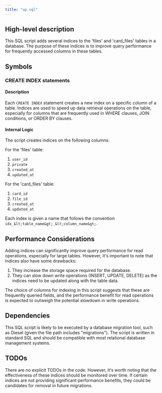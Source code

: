 ```yaml
---
title: "up.sql"
---
```


## High-level description
This SQL script adds several indices to the 'files' and 'card_files' tables in a database. The purpose of these indices is to improve query performance for frequently accessed columns in these tables.

## Symbols

### CREATE INDEX statements

#### Description
Each `CREATE INDEX` statement creates a new index on a specific column of a table. Indices are used to speed up data retrieval operations on the table, especially for columns that are frequently used in WHERE clauses, JOIN conditions, or ORDER BY clauses.

#### Internal Logic
The script creates indices on the following columns:

For the 'files' table:
1. `user_id`
2. `private`
3. `created_at`
4. `updated_at`

For the 'card_files' table:
1. `card_id`
2. `file_id`
3. `created_at`
4. `updated_at`

Each index is given a name that follows the convention `idx_&lt;table_name&gt;_&lt;column_name&gt;`.

## Performance Considerations
Adding indices can significantly improve query performance for read operations, especially for large tables. However, it's important to note that indices also have some drawbacks:

1. They increase the storage space required for the database.
2. They can slow down write operations (INSERT, UPDATE, DELETE) as the indices need to be updated along with the table data.

The choice of columns for indexing in this script suggests that these are frequently queried fields, and the performance benefit for read operations is expected to outweigh the potential slowdown in write operations.

## Dependencies
This SQL script is likely to be executed by a database migration tool, such as Diesel (given the file path includes "migrations"). The script is written in standard SQL and should be compatible with most relational database management systems.

## TODOs
There are no explicit TODOs in the code. However, it's worth noting that the effectiveness of these indices should be monitored over time. If certain indices are not providing significant performance benefits, they could be candidates for removal in future migrations.